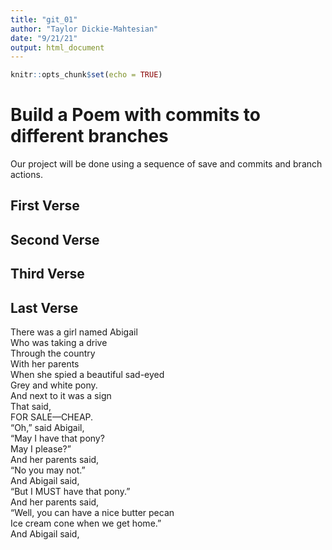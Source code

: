 ```yaml
---
title: "git_01"
author: "Taylor Dickie-Mahtesian"
date: "9/21/21"
output: html_document
---
```


```r
knitr::opts_chunk$set(echo = TRUE)
```
# Build a Poem with commits to different branches
Our project will be done using a sequence of save and commits and branch actions.
<!-- Do not modify or change any text in "!--" bracketed areas such as this --- these are instructions to
you, if you change any of this the git program will notice it and compromise your git merging strategy !-->

## First Verse 
<!--Put the first five lines of a poem by Lewis Carrol in this section!-->

## Second Verse
<!--Put the first five lines of a poem by Robert Frost here!-->

## Third Verse
<!--Put the first two verses of The Walrus and the Carpenter here!-->

## Last Verse
<!--Put a short poem of your choice 8-20 lines,here!-->

There was a girl named Abigail  
Who was taking a drive  
Through the country  
With her parents  
When she spied a beautiful sad-eyed  
Grey and white pony.  
And next to it was a sign  
That said,  
FOR SALE—CHEAP.  
“Oh,” said Abigail,  
“May I have that pony?  
May I please?”  
And her parents said,  
“No you may not.”  
And Abigail said,  
“But I MUST have that pony.”  
And her parents said,  
“Well, you can have a nice butter pecan  
Ice cream cone when we get home.”  
And Abigail said,  
